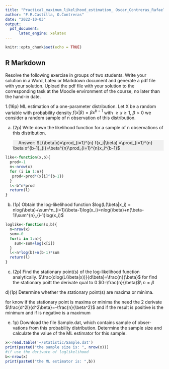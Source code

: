 ```yaml
---
title: "Practical_maximum_likelihood_estimation_ Oscar_Contreras_Rafael_Castilla"
author: "F.R.Castilla, O.Contreras"
date: "2022-10-03"
output: 
  pdf_document:
      latex_engine: xelatex
---
```


```r
knitr::opts_chunk$set(echo = TRUE)

```

## R Markdown

Resolve the following exercise in groups of two students. Write your solution in a Word, Latex or Markdown document and generate a pdf file with your solution. 
Upload the pdf file with your solution to the corresponding task at the Moodle environment of the course, no later than the hand-in date.

1.(16p) ML estimation of a one-parameter distribution. 
  Let X be a random variable with probability density
$f(x|\beta)=\beta x^{b-1}$ with $\geq x\geq1$, $\beta >0$
 we consider a random sample of n observation of this distribution.
 
 a) (2p) Write down the likelihood function for a sample of n observations of this distribution.
 <div style="background-color:#F0F0F0">
&emsp;<i class="fas fa-comment-dots"></i>
Answer: $L(\beta|x)=\prod_{i=1}^{n} f(x_i|\beta) =\prod_{i=1}^{n} \beta x^{b-1}_{i}=\beta^{n}\prod_{i=1}^{n}x_i^{b-1}$ 
&emsp;
</div>
```r
like<-function(x,b){
  prod<-1
  n<-nrow(x)
  for (i in 1:n){
   prod<-prod*(x[i]^{b-1})
  }
  l<-b^n*prod
  return(l)
}
```
b) (1p) Obtain the log-likelihood function
$log(L(\beta|x_i) = nlog(\beta)+\sum^n_{i=1}(\beta-1)log(x_i)=nlog(\beta)+n(\beta-1)\sum^{n}_{i-1}log(x_i)$
```r
loglike<-function(x,b){
  n=nrow(x)
  sum<-0
  for(i in 1:n){
    sum<-sum+log(x[i])
  }
  l<-n*log(b)+n(b-1)*sum
  return(l)
}
```

c) (2p) Find the stationary point(s) of the log-likelihood function analytically.
$\frac{dlog(L(\beta|x))}{d\beta}=\frac{n}{\beta}$
for find the stationary poitt the derivate qual to 0
$0=\frac{n}{\beta}$\\
$n=\beta$


d)(1p) Determine whether the stationary point(s) are maxima or minima.

for know if the stationary point is maxima or minima the need the 2 derivate
$\frac{d^2l}{d^2\beta}=-\frac{n}{\beta^2}$
and if the result is positive is the minimum and if is negative is a maximum

e) 1p) Download the file Sample.dat, which contains sample of obser-
vations from this probability distribution. Determine the sample size
and calculate the value of the ML estimator for this sample.

```r
x<-read.table('~/Statistic/Sample.dat')
print(paste0("the sample size is: ", nrow(x)))
#if use the derivate of loglikelihood
b<-nrow(x)
print(paste0("the ML estimator is: ",b))

```



            
            